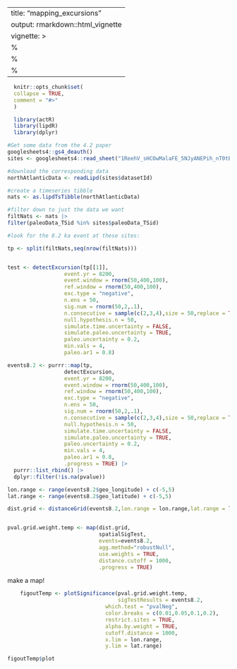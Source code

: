 ---
title: "mapping_excursions"
output: rmarkdown::html_vignette
vignette: >
%\VignetteIndexEntry{mapping_excursions}
  %\VignetteEngine{knitr::rmarkdown}
  %\VignetteEncoding{UTF-8}
  ---
  
```r
  knitr::opts_chunk$set(
  collapse = TRUE,
  comment = "#>"
  )
```
  
```r
  library(actR)
  library(lipdR)
  library(dplyr)
```
  
  
  
```r
#Get some data from the 4.2 paper
googlesheets4::gs4_deauth()
sites <- googlesheets4::read_sheet("1ReehV_sHCOwMalaFE_5NJyANEPih_nT0tBIQO1IeHak")

#download the corresponding data
northAtlanticData <- readLipd(sites$datasetId)

#create a timeseries tibble
nats <- as.lipdTsTibble(northAtlanticData)

#filter down to just the data we want
filtNats <- nats |> 
filter(paleoData_TSid %in% sites$paleoData_TSid)

```



```r
#look for the 8.2 ka event at these sites:

tp <- split(filtNats,seq(nrow(filtNats)))


test <- detectExcursion(tp[[1]],
                  event.yr = 8200,
                  event.window = rnorm(50,400,100),
                  ref.window = rnorm(50,400,100),
                  exc.type = "negative",
                  n.ens = 50,
                  sig.num = rnorm(50,2,.1),
                  n.consecutive = sample(c(2,3,4),size = 50,replace = TRUE),
                  null.hypothesis.n = 50,
                  simulate.time.uncertainty = FALSE,
                  simulate.paleo.uncertainty = TRUE,
                  paleo.uncertainty = 0.2,
                  min.vals = 4,
                  paleo.ar1 = 0.8)

events8.2 <- purrr::map(tp,
                  detectExcursion,
                  event.yr = 8200,
                  event.window = rnorm(50,400,100),
                  ref.window = rnorm(50,400,100),
                  exc.type = "negative",
                  n.ens = 50,
                  sig.num = rnorm(50,2,.1),
                  n.consecutive = sample(c(2,3,4),size = 50,replace = TRUE),
                  null.hypothesis.n = 50,
                  simulate.time.uncertainty = FALSE,
                  simulate.paleo.uncertainty = TRUE,
                  paleo.uncertainty = 0.2,
                  min.vals = 4,
                  paleo.ar1 = 0.8,
                  .progress = TRUE) |> 
  purrr::list_rbind() |> 
  dplyr::filter(!is.na(pvalue))

```


```r

lon.range <- range(events8.2$geo_longitude) + c(-5,5)
lat.range <- range(events8.2$geo_latitude) + c(-5,5)

dist.grid <- distanceGrid(events8.2,lon.range = lon.range,lat.range = lat.range,grid.resolution = 3)


pval.grid.weight.temp <- map(dist.grid,
                             spatialSigTest,
                             events=events8.2,
                             agg.method="robustNull",
                             use.weights = TRUE,
                             distance.cutoff = 1000,
                             .progress = TRUE)


```
make a map!

```r
    figoutTemp <- plotSignificance(pval.grid.weight.temp,
                                   sigTestResults = events8.2,
                               which.test = "pvalNeg",
                               color.breaks = c(0.01,0.05,0.1,0.2),
                               restrict.sites = TRUE,
                               alpha.by.weight = TRUE,
                               cutoff.distance = 1000,
                               x.lim = lon.range,
                               y.lim = lat.range)

figoutTemp$plot
```

